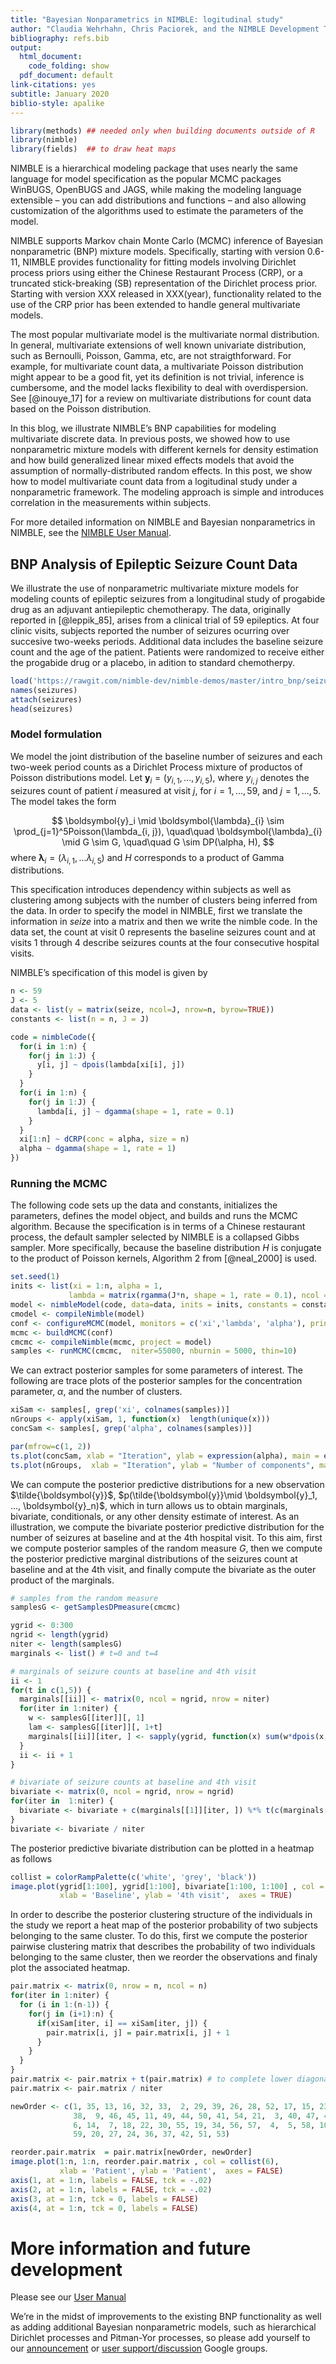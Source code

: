 ```yaml
---
title: "Bayesian Nonparametrics in NIMBLE: logitudinal study"
author: "Claudia Wehrhahn, Chris Paciorek, and the NIMBLE Development Team"
bibliography: refs.bib
output:
  html_document:
    code_folding: show
  pdf_document: default
link-citations: yes
subtitle: January 2020
biblio-style: apalike
---
```


```r
library(methods) ## needed only when building documents outside of R
library(nimble)
library(fields)  ## to draw heat maps
```

NIMBLE is a hierarchical modeling package that uses nearly the same language for model specification as the popular MCMC packages WinBUGS, OpenBUGS and JAGS, while making the modeling language extensible -- you can add distributions and functions -- and also allowing customization of the algorithms used to estimate the parameters of the model.

NIMBLE supports Markov chain Monte Carlo (MCMC) inference of Bayesian nonparametric (BNP) mixture models. Specifically, starting with version 0.6-11, NIMBLE provides functionality for fitting models involving Dirichlet process priors using either the Chinese Restaurant Process (CRP), or a truncated stick-breaking (SB) representation of the Dirichlet process prior. Starting with version XXX released in XXX(year), functionality related to the use of the CRP prior has been extended to handle general multivariate models.  

The most popular multivariate model is the multivariate normal distribution. In general, multivariate extensions of well known univariate distribution, such as Bernoulli, Poisson, Gamma, etc,  are not straigthforward. For example, for multivariate count data, a multivariate Poisson distribution might appear to be a good fit, yet its definition is not trivial, inference is cumbersome, and the model lacks flexibility to deal with overdispersion. See [@inouye_17] for a review on multivariate distributions for count data based on the Poisson distribution.

In this blog, we illustrate NIMBLE's BNP capabilities for modeling multivariate discrete data. In previous posts, we showed how to use nonparametric mixture models with different kernels for density estimation and how build generalized linear mixed effects models that avoid the assumption of normally-distributed random effects. In this post, we show how to model multivariate count data from a logitudinal study under a nonparametric framework. The modeling approach is simple and introduces correlation in the measurements within subjects.

For more detailed information on NIMBLE and Bayesian nonparametrics in NIMBLE, see the  [NIMBLE User Manual](https://r-nimble.org/documentation).

## BNP Analysis of Epileptic Seizure Count Data

We illustrate the use of nonparametric multivariate mixture models for modeling counts of epileptic seizures from a longitudinal study of progabide drug as an adjuvant antiepileptic chemotherapy. The data, originally reported in [@leppik_85],  arises from a clinical trial of 59 epileptics.  At four clinic visits, subjects reported the number of seizures ocurring over succesive two-weeks periods. Additional data includes the baseline seizure count and the age of the patient. Patients were randomized to receive either the progabide drug or a placebo, in adition to standard chemotherpy.

```r
load('https://rawgit.com/nimble-dev/nimble-demos/master/intro_bnp/seizures.rda')
names(seizures)  
attach(seizures)
head(seizures)
```

### Model formulation

We model the joint distribution of the baseline number of seizures and each two-week period counts as a Dirichlet Process mixture of productos of Poisson distributions model. Let $\boldsymbol{y}_i=(y_{i, 1}, ..., y_{i,5})$, where $y_{i,j}$ denotes the seizures count of patient $i$ measured at visit $j$, for $i=1, ..., 59$, and $j=1, ..., 5$. The model takes the form

$$
\boldsymbol{y}_i \mid \boldsymbol{\lambda}_{i} \sim \prod_{j=1}^5Poisson(\lambda_{i, j}), 
\quad\quad
\boldsymbol{\lambda}_{i} \mid G \sim G,
\quad\quad
G \sim DP(\alpha, H),
$$
where $\boldsymbol{\lambda}_{i}=(\lambda_{i,1}, ...\lambda_{i,5})$ and $H$ corresponds to a product of Gamma distributions. 

This specification introduces dependency within subjects as well as clustering among subjects with the number of clusters being inferred from the data. In order to specify the model in NIMBLE, first we translate the information in $seize$ into a matrix and then we write the nimble code. In the data set, the count at visit $0$ represents the baseline seizures count and at visits $1$ through $4$ describe seizures counts at the four consecutive hospital visits. 

NIMBLE's specification of this model is given by
```r
n <- 59
J <- 5
data <- list(y = matrix(seize, ncol=J, nrow=n, byrow=TRUE))
constants <- list(n = n, J = J)

code = nimbleCode({
  for(i in 1:n) {
    for(j in 1:J) {
      y[i, j] ~ dpois(lambda[xi[i], j]) 
    }
  }
  for(i in 1:n) {
    for(j in 1:J) {
      lambda[i, j] ~ dgamma(shape = 1, rate = 0.1)
    }
  }
  xi[1:n] ~ dCRP(conc = alpha, size = n)
  alpha ~ dgamma(shape = 1, rate = 1)
})

```

### Running the MCMC

The following code sets up the data and constants, initializes the parameters, defines the model object, and builds and runs the MCMC algorithm. Because the specification is in terms of a Chinese restaurant process, the default sampler selected by NIMBLE is a collapsed Gibbs sampler. More specifically, because the baseline distribution $H$ is conjugate to the product of Poisson kernels, Algorithm 2 from [@neal_2000] is used.
```r
set.seed(1)
inits <- list(xi = 1:n, alpha = 1,
             lambda = matrix(rgamma(J*n, shape = 1, rate = 0.1), ncol = J, nrow = n))
model <- nimbleModel(code, data=data, inits = inits, constants = constants, dimensions = list(lambda = c(n, J)))
cmodel <- compileNimble(model)
conf <- configureMCMC(model, monitors = c('xi','lambda', 'alpha'), print = TRUE)
mcmc <- buildMCMC(conf)
cmcmc <- compileNimble(mcmc, project = model)
samples <- runMCMC(cmcmc,  niter=55000, nburnin = 5000, thin=10)

```

We can extract posterior samples for some parameters of interest. The following are trace plots of the posterior samples for the concentration parameter, $\alpha$, and the number of clusters. 
```r
xiSam <- samples[, grep('xi', colnames(samples))] 
nGroups <- apply(xiSam, 1, function(x)  length(unique(x)))
concSam <- samples[, grep('alpha', colnames(samples))] 

par(mfrow=c(1, 2))
ts.plot(concSam, xlab = "Iteration", ylab = expression(alpha), main = expression(paste('Traceplot for ', alpha)))
ts.plot(nGroups,  xlab = "Iteration", ylab = "Number of components", main = "Number of clusters")
```

We can compute the posterior predictive distributions for a new observation $\tilde{\boldsymbol{y}}$, $p(\tilde{\boldsymbol{y}}\mid \boldsymbol{y}_1, ..., \boldsymbol{y}_n)$, which in turn allows us to obtain marginals, bivariate, conditionals, or any other density estimate of interest. As an illustration, we compute the bivariate posterior predictive distribution for the number of seizures at baseline and at the 4th hospital visit. To this aim, first we compute posterior samples of the random measure $G$, then we compute the posterior predictive marginal distributions of the seizures count at baseline and at the 4th visit, and finally compute the bivariate as the outer product of the marginals.  

```r
# samples from the random measure
samplesG <- getSamplesDPmeasure(cmcmc) 

ygrid <- 0:300
ngrid <- length(ygrid)
niter <- length(samplesG)
marginals <- list() # t=0 and t=4

# marginals of seizure counts at baseline and 4th visit
ii <- 1
for(t in c(1,5)) {
  marginals[[ii]] <- matrix(0, ncol = ngrid, nrow = niter)  
  for(iter in 1:niter) {
    w <- samplesG[[iter]][, 1]
    lam <- samplesG[[iter]][, 1+t]
    marginals[[ii]][iter, ] <- sapply(ygrid, function(x) sum(w*dpois(x, lam)))
  }
  ii <- ii + 1
}

# bivariate of seizure counts at baseline and 4th visit
bivariate <- matrix(0, ncol = ngrid, nrow = ngrid)
for(iter in  1:niter) {
  bivariate <- bivariate + c(marginals[[1]][iter, ]) %*% t(c(marginals[[2]][iter, ]))
}
bivariate <- bivariate / niter
```

The posterior predictive bivariate distribution can be plotted in a heatmap as follows
```r
collist = colorRampPalette(c('white', 'grey', 'black'))
image.plot(ygrid[1:100], ygrid[1:100], bivariate[1:100, 1:100] , col = collist(6),
           xlab = 'Baseline', ylab = '4th visit',  axes = TRUE)
```

In order to describe the posterior clustering structure of the individuals in the study we report a heat map of the posterior probability of two subjects belonging to the same cluster. To do this, 
first we compute the posterior pairwise clustering matrix that describes the probability of two individuals belonging to the same cluster, then we reorder the observations and finaly plot the associated heatmap.

```r
pair.matrix <- matrix(0, nrow = n, ncol = n)
for(iter in 1:niter) { 
  for (i in 1:(n-1)) { 
    for(j in (i+1):n) {
      if(xiSam[iter, i] == xiSam[iter, j]) {
        pair.matrix[i, j] = pair.matrix[i, j] + 1
      }
    }
  }
}
pair.matrix <- pair.matrix + t(pair.matrix) # to complete lower diagonal
pair.matrix <- pair.matrix / niter

newOrder <- c(1, 35, 13, 16, 32, 33,  2, 29, 39, 26, 28, 52, 17, 15, 23,  8, 31,
              38,  9, 46, 45, 11, 49, 44, 50, 41, 54, 21,  3, 40, 47, 48, 12,
              6, 14,  7, 18, 22, 30, 55, 19, 34, 56, 57,  4,  5, 58, 10, 43, 25,
              59, 20, 27, 24, 36, 37, 42, 51, 53)

reorder.pair.matrix  = pair.matrix[newOrder, newOrder]
image.plot(1:n, 1:n, reorder.pair.matrix , col = collist(6),
           xlab = 'Patient', ylab = 'Patient',  axes = FALSE)
axis(1, at = 1:n, labels = FALSE, tck = -.02)
axis(2, at = 1:n, labels = FALSE, tck = -.02)
axis(3, at = 1:n, tck = 0, labels = FALSE)
axis(4, at = 1:n, tck = 0, labels = FALSE)
```

# More information and future development

Please see our [User Manual](https://r-nimble.org/html_manual/cha-welcome-nimble.html)

We're in the midst of improvements to the existing BNP functionality as well as adding additional Bayesian nonparametric models, such as hierarchical Dirichlet processes and Pitman-Yor processes, so please add yourself to our [announcement](https://groups.google.com/forum/#!forum/nimble-announce) or [user support/discussion](https://groups.google.com/forum/#!forum/nimble-users) Google groups. 


